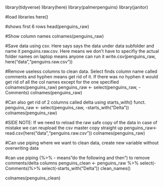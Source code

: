 
library(tidyverse)
library(here)
library(palmerpenguins)
library(janitor)


#load libraries
here()

#shows first 6 rows
head(penguins_raw)

#Show column names
colnames(penguins_raw)

#Save data using csv. Here says says the data under data subfolder and name it penguins.raw.csv. Here means we don't have to specifiy the actual folder names on laptop means anyone can run it
write.csv(penguins_raw, here("data","penguins.raw.csv"))

#Remove useless columns to clean data. Select finds column name called comments and hyphen means get rid of it. If there was no hyphen it would get rid of all the col names except for the one specified
colnames(penguins_raw)
penguins_raw <- select(penguins_raw, -Comments)
colnames(penguins_raw)

#Can also get rid of 2 columns called delta using starts_with() funct.
penguins_raw <- select(penguins_raw, -starts_with("Delta"))
colnames(penguins_raw)

#SIDE NOTE: If we need to reload the raw safe copy of the data in case of mistake we can reupload the csv master copy straight up
penguins_raw<-read.csv(here("data","penguins.raw.csv"))
colnames(penguins_raw)

#Can use piping where we want to clean data, create new variable without overwriting data

#can use piping (%>% - means"do the following and then") to remove comments/delta columns 
penguins_clean <- penguins_raw %>%
select(-Comments)%>%
select(-starts_with("Delta"))
clean_names()

colnames(penguins_clean)




























